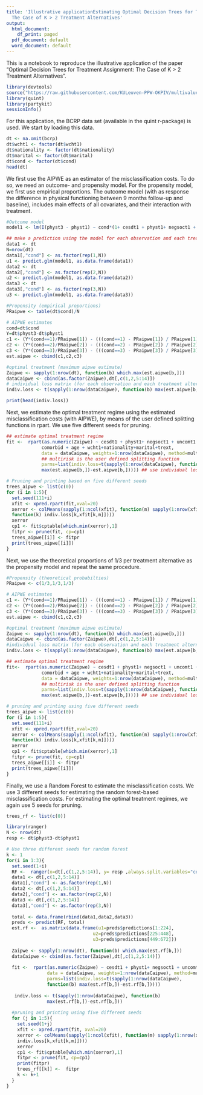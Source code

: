 ```yaml
---
title: 'Illustrative applicationEstimating Optimal Decision Trees for Treatment Assignment:
  The Case of K > 2 Treatment Alternatives'
output:
  html_document:
    df_print: paged
  pdf_document: default
  word_document: default
---
```


This is a notebook to reproduce the illustrative application of the paper "Optimal Decision Trees for Treatment Assignment: The Case of K > 2 Treatment Alternatives". 

```r
library(devtools)
source("https://raw.githubusercontent.com/KULeuven-PPW-OKPIV/multivalued/main/Multivalued%20code%20snippet.R")
library(quint)
library(partykit)
sessionInfo()
```

For this application, the BCRP data set (available in the quint r-package) is used. We start by loading this data.
```r
dt <- na.omit(bcrp)
dt$wcht1 <- factor(dt$wcht1)
dt$nationality <- factor(dt$nationality)
dt$marital <- factor(dt$marital)
dt$cond <- factor(dt$cond)
head(dt)
```


We first use the AIPWE as an estimator of the misclassification costs. To do so, we need an outcome- and propensity model. For the propensity model, we first use empirical proportions. The outcome model (with as response the difference in physical functioning between 9 months follow-up and baseline), includes main effects of all covariates, and their interaction with treatment. 
```r
#Outcome model
model1 <- lm(I(physt3 - physt1) ~ cond*(1+ cesdt1 + physt1+ negsoct1 + uncomt1 + disopt1+ comorbid + age + wcht1+nationality+marital+trext), data=dt)

## make a prediction using the model for each observation and each treatment alternative.
data1 <- dt
N=nrow(dt)
data1[,"cond"] <- as.factor(rep(1,N))
u1 <- predict.glm(model1, as.data.frame(data1))
data2 <- dt
data2[,"cond"] <- as.factor(rep(2,N))
u2 <- predict.glm(model1, as.data.frame(data2))
data3 <- dt
data3[,"cond"] <- as.factor(rep(3,N))
u3 <- predict.glm(model1, as.data.frame(data3))

#Propensity (empirical proportions)
PRaipwe <- table(dt$cond)/N  

# AIPWE estimates
cond=dt$cond
Y=dt$physt3-dt$physt1
c1 <- (Y*(cond==1)/PRaipwe[1]) - (((cond==1) - PRaipwe[1]) / PRaipwe[1]*u1)
c2 <- (Y*(cond==2)/PRaipwe[2]) - (((cond==2) - PRaipwe[2]) / PRaipwe[2]*u2)
c3 <- (Y*(cond==3)/PRaipwe[3]) - (((cond==3) - PRaipwe[3]) / PRaipwe[3]*u3)
est.aipwe <- cbind(c1,c2,c3)

#optimal treatment (maximum aipwe estimate) 
Zaipwe <- sapply(1:nrow(dt), function(b) which.max(est.aipwe[b,]))
dataCaipwe <- cbind(as.factor(Zaipwe),dt[,c(1,2,5:14)])
# individual loss matrix (for each observation and each treatment alternative, the cost compared to assignment to the optimal treatment)
indiv.loss <- t(sapply(1:nrow(dataCaipwe), function(b) max(est.aipwe[b,])-est.aipwe[b,]))

print(head(indiv.loss))
```

Next, we estimate the optimal treatment regime using the estimated misclassification costs (with AIPWE), by means of the user defined splitting functions in rpart. We use five different seeds for pruning. 
```r
## estimate optimal treatment regime
fit <-  rpart(as.numeric(Zaipwe) ~ cesdt1 + physt1+ negsoct1 + uncomt1 + disopt1+  
             comorbid + age + wcht1+nationality+marital+trext, 
             data = dataCaipwe, weights=1:nrow(dataCaipwe), method=multirisk, 
             ## multirisk is the user defined splitting function
             parms=list(indiv.loss=t(sapply(1:nrow(dataCaipwe), function(b)   
             max(est.aipwe[b,])-est.aipwe[b,])))) ## use individual loss matrix estimated using AIPWE

# Pruning and printing based on five different seeds
trees_aipwe <- list(c(0))
for (i in 1:5){
  set.seed(111+i)
  xfit <- xpred.rpart(fit,xval=20)
  xerror <- colMeans(sapply(1:ncol(xfit), function(m) sapply(1:nrow(xfit),    
  function(k) indiv.loss[k,xfit[k,m]])))
  xerror
  cp1 <- fit$cptable[which.min(xerror),1]
  fitpr <- prune(fit, cp=cp1)
  trees_aipwe[[i]] <- fitpr
  print(trees_aipwe[[i]])
}

```

Next, we use the theoretical proportions of 1/3 per treatment alternative as the propensity model and repeat the same procedure.
```r
#Propensity (theoretical probabilties)
PRaipwe <- c(1/3,1/3,1/3) 

# AIPWE estimates
c1 <- (Y*(cond==1)/PRaipwe[1]) - (((cond==1) - PRaipwe[1]) / PRaipwe[1]*u1)
c2 <- (Y*(cond==2)/PRaipwe[2]) - (((cond==2) - PRaipwe[2]) / PRaipwe[2]*u2)
c3 <- (Y*(cond==3)/PRaipwe[3]) - (((cond==3) - PRaipwe[3]) / PRaipwe[3]*u3)
est.aipwe <- cbind(c1,c2,c3)

#optimal treatment (maximum aipwe estimate) 
Zaipwe <- sapply(1:nrow(dt), function(b) which.max(est.aipwe[b,]))
dataCaipwe <- cbind(as.factor(Zaipwe),dt[,c(1,2,5:14)])
#individual loss matrix (for each observation and each treatment alternative, the cost compared to assignment to the optimal treatment)
indiv.loss <- t(sapply(1:nrow(dataCaipwe), function(b) max(est.aipwe[b,])-est.aipwe[b,]))

## estimate optimal treatment regime 
fit<-  rpart(as.numeric(Zaipwe) ~ cesdt1 + physt1+ negsoct1 + uncomt1 + disopt1+  
             comorbid + age + wcht1+nationality+marital+trext, 
             data = dataCaipwe, weights=1:nrow(dataCaipwe), method=multirisk, 
             ## multirisk is the user defined splitting function
             parms=list(indiv.loss=t(sapply(1:nrow(dataCaipwe), function(b)   
             max(est.aipwe[b,])-est.aipwe[b,])))) ## use individual loss matrix estimated using AIPWE

# pruning and printing using five different seeds
trees_aipwe <- list(c(0))
for (i in 1:5){
  set.seed(111+i)
  xfit <- xpred.rpart(fit,xval=20)
  xerror <- colMeans(sapply(1:ncol(xfit), function(m) sapply(1:nrow(xfit),    
  function(k) indiv.loss[k,xfit[k,m]])))
  xerror
  cp1 <- fit$cptable[which.min(xerror),1]
  fitpr <- prune(fit, cp=cp1)
  trees_aipwe[[i]] <- fitpr
  print(trees_aipwe[[i]])
}

```

Finally, we use a Random Forest to estimate the misclassification costs. We use 3 different seeds for estimating the random forest-based misclassification costs. For estimating the optimal treatment regimes, we again use 5 seeds for pruning. 
```r
trees_rf <- list(c(0))

library(ranger)
N <- nrow(dt)
resp <- dt$physt3-dt$physt1

# Use three different seeds for random forest
k <- 1
for(i in 1:3){
  set.seed(1+i)
  RF <-  ranger(x=dt[,c(1,2,5:14)], y= resp ,always.split.variables="cond")
  data1 <- dt[,c(1,2,5:14)]
  data1[,"cond"] <- as.factor(rep(1,N))
  data2 <- dt[,c(1,2,5:14)]
  data2[,"cond"] <- as.factor(rep(2,N))
  data3 <- dt[,c(1,2,5:14)]
  data3[,"cond"] <- as.factor(rep(3,N))
  
  total <- data.frame(rbind(data1,data2,data3))
  preds <- predict(RF, total)
  est.rf <-  as.matrix(data.frame(u1=preds$predictions[1:224],       
                                u2=preds$predictions[225:448], 
                                u3=preds$predictions[449:672]))
  
  Zaipwe <- sapply(1:nrow(dt), function(b) which.max(est.rf[b,]))
  dataCaipwe <- cbind(as.factor(Zaipwe),dt[,c(1,2,5:14)])
  
  fit <-  rpart(as.numeric(Zaipwe) ~ cesdt1 + physt1+ negsoct1 + uncomt1 + disopt1+                  comorbid + age + wcht1+nationality+marital+trext, 
               data = dataCaipwe, weights=1:nrow(dataCaipwe), method=multirisk,
               parms=list(indiv.loss=t(sapply(1:nrow(dataCaipwe), 
               function(b) max(est.rf[b,])-est.rf[b,]))))
  
   indiv.loss <- t(sapply(1:nrow(dataCaipwe), function(b)    
               max(est.rf[b,])-est.rf[b,]))
  
  #pruning and printing using five different seeds
  for (j in 1:5){
    set.seed(1+j)
    xfit <- xpred.rpart(fit, xval=20)
    xerror <- colMeans(sapply(1:ncol(xfit), function(m) sapply(1:nrow(xfit), FUN=       function(k)       
    indiv.loss[k,xfit[k,m]])))
    xerror
    cp1 <- fit$cptable[which.min(xerror),1]
    fitpr <- prune(fit, cp=cp1)
    print(fitpr)
    trees_rf[[k]] <-  fitpr
    k <- k+1
  }
}

```
